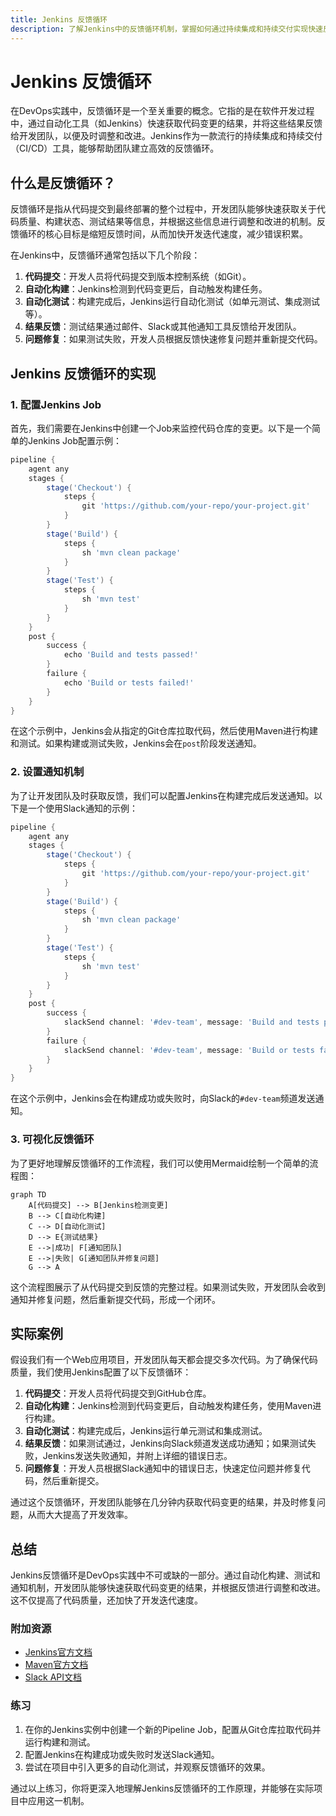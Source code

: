 ```yaml
---
title: Jenkins 反馈循环
description: 了解Jenkins中的反馈循环机制，掌握如何通过持续集成和持续交付实现快速反馈，提升开发效率。
---
```


# Jenkins 反馈循环

在DevOps实践中，反馈循环是一个至关重要的概念。它指的是在软件开发过程中，通过自动化工具（如Jenkins）快速获取代码变更的结果，并将这些结果反馈给开发团队，以便及时调整和改进。Jenkins作为一款流行的持续集成和持续交付（CI/CD）工具，能够帮助团队建立高效的反馈循环。

## 什么是反馈循环？

反馈循环是指从代码提交到最终部署的整个过程中，开发团队能够快速获取关于代码质量、构建状态、测试结果等信息，并根据这些信息进行调整和改进的机制。反馈循环的核心目标是缩短反馈时间，从而加快开发迭代速度，减少错误积累。

在Jenkins中，反馈循环通常包括以下几个阶段：

1. **代码提交**：开发人员将代码提交到版本控制系统（如Git）。
2. **自动化构建**：Jenkins检测到代码变更后，自动触发构建任务。
3. **自动化测试**：构建完成后，Jenkins运行自动化测试（如单元测试、集成测试等）。
4. **结果反馈**：测试结果通过邮件、Slack或其他通知工具反馈给开发团队。
5. **问题修复**：如果测试失败，开发人员根据反馈快速修复问题并重新提交代码。

## Jenkins 反馈循环的实现

### 1. 配置Jenkins Job

首先，我们需要在Jenkins中创建一个Job来监控代码仓库的变更。以下是一个简单的Jenkins Job配置示例：

```groovy
pipeline {
    agent any
    stages {
        stage('Checkout') {
            steps {
                git 'https://github.com/your-repo/your-project.git'
            }
        }
        stage('Build') {
            steps {
                sh 'mvn clean package'
            }
        }
        stage('Test') {
            steps {
                sh 'mvn test'
            }
        }
    }
    post {
        success {
            echo 'Build and tests passed!'
        }
        failure {
            echo 'Build or tests failed!'
        }
    }
}
```

在这个示例中，Jenkins会从指定的Git仓库拉取代码，然后使用Maven进行构建和测试。如果构建或测试失败，Jenkins会在`post`阶段发送通知。

### 2. 设置通知机制

为了让开发团队及时获取反馈，我们可以配置Jenkins在构建完成后发送通知。以下是一个使用Slack通知的示例：

```groovy
pipeline {
    agent any
    stages {
        stage('Checkout') {
            steps {
                git 'https://github.com/your-repo/your-project.git'
            }
        }
        stage('Build') {
            steps {
                sh 'mvn clean package'
            }
        }
        stage('Test') {
            steps {
                sh 'mvn test'
            }
        }
    }
    post {
        success {
            slackSend channel: '#dev-team', message: 'Build and tests passed!'
        }
        failure {
            slackSend channel: '#dev-team', message: 'Build or tests failed!'
        }
    }
}
```

在这个示例中，Jenkins会在构建成功或失败时，向Slack的`#dev-team`频道发送通知。

### 3. 可视化反馈循环

为了更好地理解反馈循环的工作流程，我们可以使用Mermaid绘制一个简单的流程图：

```mermaid
graph TD
    A[代码提交] --> B[Jenkins检测变更]
    B --> C[自动化构建]
    C --> D[自动化测试]
    D --> E{测试结果}
    E -->|成功| F[通知团队]
    E -->|失败| G[通知团队并修复问题]
    G --> A
```

这个流程图展示了从代码提交到反馈的完整过程。如果测试失败，开发团队会收到通知并修复问题，然后重新提交代码，形成一个闭环。

## 实际案例

假设我们有一个Web应用项目，开发团队每天都会提交多次代码。为了确保代码质量，我们使用Jenkins配置了以下反馈循环：

1. **代码提交**：开发人员将代码提交到GitHub仓库。
2. **自动化构建**：Jenkins检测到代码变更后，自动触发构建任务，使用Maven进行构建。
3. **自动化测试**：构建完成后，Jenkins运行单元测试和集成测试。
4. **结果反馈**：如果测试通过，Jenkins向Slack频道发送成功通知；如果测试失败，Jenkins发送失败通知，并附上详细的错误日志。
5. **问题修复**：开发人员根据Slack通知中的错误日志，快速定位问题并修复代码，然后重新提交。

通过这个反馈循环，开发团队能够在几分钟内获取代码变更的结果，并及时修复问题，从而大大提高了开发效率。

## 总结

Jenkins反馈循环是DevOps实践中不可或缺的一部分。通过自动化构建、测试和通知机制，开发团队能够快速获取代码变更的结果，并根据反馈进行调整和改进。这不仅提高了代码质量，还加快了开发迭代速度。

### 附加资源

- [Jenkins官方文档](https://www.jenkins.io/doc/)
- [Maven官方文档](https://maven.apache.org/guides/)
- [Slack API文档](https://api.slack.com/)

### 练习

1. 在你的Jenkins实例中创建一个新的Pipeline Job，配置从Git仓库拉取代码并运行构建和测试。
2. 配置Jenkins在构建成功或失败时发送Slack通知。
3. 尝试在项目中引入更多的自动化测试，并观察反馈循环的效果。

通过以上练习，你将更深入地理解Jenkins反馈循环的工作原理，并能够在实际项目中应用这一机制。